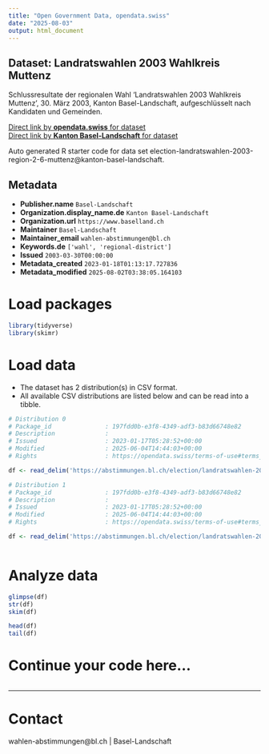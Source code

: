 ```yaml
---
title: "Open Government Data, opendata.swiss"
date: "2025-08-03"
output: html_document
---
```


## Dataset: Landratswahlen 2003 Wahlkreis Muttenz

Schlussresultate der regionalen Wahl 'Landratswahlen 2003 Wahlkreis Muttenz', 30. März 2003, Kanton Basel-Landschaft, aufgeschlüsselt nach Kandidaten und Gemeinden.

[Direct link by **opendata.swiss** for dataset](https://opendata.swiss/de/dataset/landratswahlen-2003-wahlkreis-muttenz)<br>
[Direct link by **Kanton Basel-Landschaft** for dataset](https://abstimmungen.bl.ch/election/landratswahlen-2003-region-2-6-muttenz/data)

Auto generated R starter code for data set election-landratswahlen-2003-region-2-6-muttenz@kanton-basel-landschaft.

## Metadata

- **Publisher.name** `Basel-Landschaft`
- **Organization.display_name.de** `Kanton Basel-Landschaft`
- **Organization.url** `https://www.baselland.ch`
- **Maintainer** `Basel-Landschaft`
- **Maintainer_email** `wahlen-abstimmungen@bl.ch`
- **Keywords.de** `['wahl', 'regional-district']`
- **Issued** `2003-03-30T00:00:00`
- **Metadata_created** `2023-01-18T01:13:17.727836`
- **Metadata_modified** `2025-08-02T03:38:05.164103`


# Load packages

```r

library(tidyverse)
library(skimr)

```

# Load data

-   The dataset has 2 distribution(s) in CSV format.
-   All available CSV distributions are listed below and can be read into a tibble.

```r

# Distribution 0
# Package_id               : 197fdd0b-e3f8-4349-adf3-b83d66748e82
# Description              : 
# Issued                   : 2023-01-17T05:28:52+00:00
# Modified                 : 2025-06-04T14:44:03+00:00
# Rights                   : https://opendata.swiss/terms-of-use#terms_by

df <- read_delim('https://abstimmungen.bl.ch/election/landratswahlen-2003-region-2-6-muttenz/data-parties-csv')

# Distribution 1
# Package_id               : 197fdd0b-e3f8-4349-adf3-b83d66748e82
# Description              : 
# Issued                   : 2023-01-17T05:28:52+00:00
# Modified                 : 2025-06-04T14:44:03+00:00
# Rights                   : https://opendata.swiss/terms-of-use#terms_by

df <- read_delim('https://abstimmungen.bl.ch/election/landratswahlen-2003-region-2-6-muttenz/data-csv')



```

# Analyze data

```r

glimpse(df)
str(df)
skim(df)

head(df)
tail(df)

```

# Continue your code here...

```r

```

------------------------------------------------------------------------

# Contact

wahlen-abstimmungen@bl.ch | Basel-Landschaft
